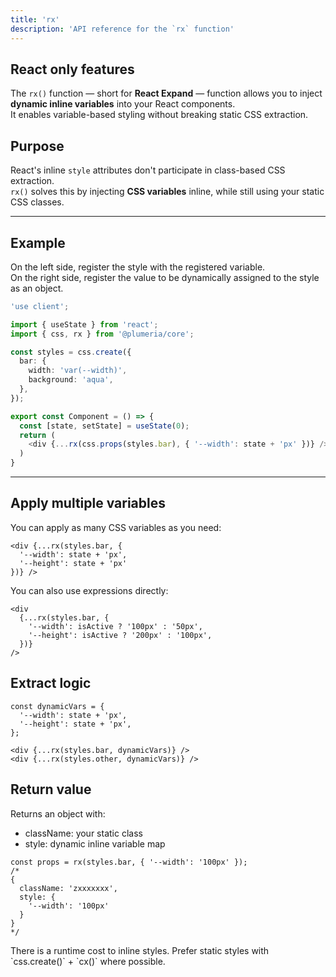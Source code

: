 ```yaml
---
title: 'rx'
description: 'API reference for the `rx` function'
---
```


## React only features

The `rx()` function — short for **React Expand** — function allows you to inject **dynamic inline variables** into your React components.  
It enables variable-based styling without breaking static CSS extraction.



## Purpose

React's inline `style` attributes don't participate in class-based CSS extraction.  
`rx()` solves this by injecting **CSS variables** inline, while still using your static CSS classes.

---

## Example
On the left side, register the style with the registered variable.  
On the right side, register the value to be dynamically assigned to the style as an object.

```ts title="TypeScript"
'use client';

import { useState } from 'react';
import { css, rx } from '@plumeria/core';

const styles = css.create({
  bar: {
    width: 'var(--width)',
    background: 'aqua',
  },
});

export const Component = () => {
  const [state, setState] = useState(0);
  return (
    <div {...rx(css.props(styles.bar), { '--width': state + 'px' })} />
  )
}
```

---

## Apply multiple variables

You can apply as many CSS variables as you need:

```tsx
<div {...rx(styles.bar, {
  '--width': state + 'px',
  '--height': state + 'px'
})} />
```

You can also use expressions directly:

```tsx
<div
  {...rx(styles.bar, {
    '--width': isActive ? '100px' : '50px',
    '--height': isActive ? '200px' : '100px',
  })}
/>
```

## Extract logic

```tsx
const dynamicVars = {
  '--width': state + 'px',
  '--height': state + 'px',
};

<div {...rx(styles.bar, dynamicVars)} />
<div {...rx(styles.other, dynamicVars)} />
```

## Return value
Returns an object with:
- className: your static class
- style: dynamic inline variable map

```tsx
const props = rx(styles.bar, { '--width': '100px' });
/*
{
  className: 'zxxxxxxx',
  style: {
    '--width': '100px'
  }
}
*/
```

<Callout title="Use sparingly">
There is a runtime cost to inline styles. Prefer static styles with `css.create()` + `cx()` where possible. 
</Callout>



